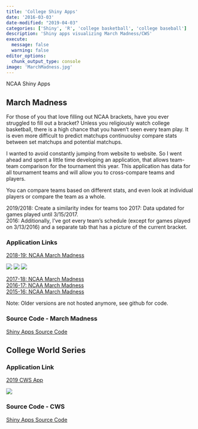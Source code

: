 ```yaml
---
title: 'College Shiny Apps'
date: '2016-03-03'
date-modified: "2019-04-03"
categories: ['Shiny', 'R', 'college basketball', 'college baseball']
description: 'Shiny apps visualizing March Madness/CWS'
execute: 
  message: false
  warning: false
editor_options: 
  chunk_output_type: console
image: 'MarchMadness.jpg'
---
```


NCAA Shiny Apps

## March Madness

For those of you that love filling out NCAA brackets, have you ever struggled to fill out a bracket? Unless you religiously watch college basketball, there is a high chance that you haven't seen every team play. It is even more difficult to predict matchups continuoulsy compare stats between set matchups and potential matchups.

I wanted to avoid constantly jumping from website to website. So I went ahead and spent a little time developing an application, that allows team-team comparison for the tournament this year. This application has data for all tournament teams and will allow you to cross-compare teams and players.  

You can compare teams based on different stats, and even look at individual players or compare the team as a whole.

2019/2018: Create a similarity index for teams too
2017: Data updated for games played until 3/15/2017.      
2016: Additionally, I’ve got every team’s schedule (except for games played on 3/13/2016) and a separate tab that has a picture of the current bracket.      


### Application Links

[2018-19: NCAA March Madness](https://meysubb.shinyapps.io/March_Madness_Dashboard/)  

![](march_viz_1.png)
![](march_viz_2.png)
![](march_viz_3.png)

[2017-18: NCAA March Madness](https://meysubb.shinyapps.io/gameapp/)  
[2016-17: NCAA March Madness](https://meysubb.shinyapps.io/2017_marchmadness/)    
[2015-16: NCAA March Madness](https://meysubb.shinyapps.io/NCAAB/)     

Note: Older versions are not hosted anymore, see github for code.

### Source Code - March Madness

[Shiny Apps Source Code](https://github.com/meysubb/NCAAB_projects)


## College World Series 

### Application Link

[2019 CWS App](https://meysubb.shinyapps.io/cws-d1/)

![](cws_app.png)

### Source Code - CWS

[Shiny Apps Source Code](https://github.com/meysubb/College_Baseball_Study/tree/master/2019/CWS_App)

